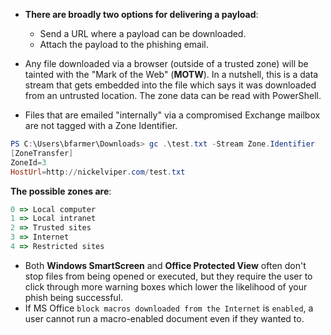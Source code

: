- **There are broadly two options for delivering a payload**:
    - Send a URL where a payload can be downloaded.
    - Attach the payload to the phishing email.

- Any file downloaded via a browser (outside of a trusted zone) will be tainted with the "Mark of the Web" (**MOTW**).  In a nutshell, this is a data stream that gets embedded into the file which says it was downloaded from an untrusted location. The zone data can be read with PowerShell.
- Files that are emailed "internally" via a compromised Exchange mailbox are not tagged with a Zone Identifier.
```PowerShell
PS C:\Users\bfarmer\Downloads> gc .\test.txt -Stream Zone.Identifier
[ZoneTransfer]
ZoneId=3
HostUrl=http://nickelviper.com/test.txt
```
**The possible zones are**:

```js
0 => Local computer
1 => Local intranet
2 => Trusted sites
3 => Internet
4 => Restricted sites
```


- Both **Windows SmartScreen** and **Office Protected View**  often don't stop files from being opened or executed, but they require the user to click through more warning boxes which lower the likelihood of your phish being successful. 
- If MS Office `block macros downloaded from the Internet` is `enabled`, a user cannot run a macro-enabled document even if they wanted to.